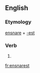 ==English==

===Etymology===
[[ensnare]] + [[-est]]

===Verb===
{{head|en|verb form}}

# {{en-archaic second-person singular of|ensnare|lang=en}}

[[fr:ensnarest]]